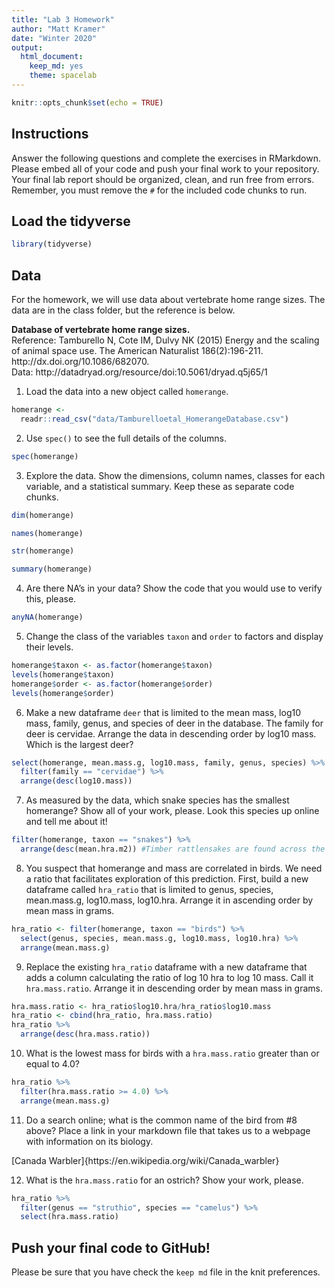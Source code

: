 ```yaml
---
title: "Lab 3 Homework"
author: "Matt Kramer"
date: "Winter 2020"
output:
  html_document: 
    keep_md: yes
    theme: spacelab
---
```


```r
knitr::opts_chunk$set(echo = TRUE)
```

## Instructions
Answer the following questions and complete the exercises in RMarkdown. Please embed all of your code and push your final work to your repository. Your final lab report should be organized, clean, and run free from errors. Remember, you must remove the `#` for the included code chunks to run.  

## Load the tidyverse
```r
library(tidyverse)
```

## Data
For the homework, we will use data about vertebrate home range sizes. The data are in the class folder, but the reference is below.  

**Database of vertebrate home range sizes.**  
Reference: Tamburello N, Cote IM, Dulvy NK (2015) Energy and the scaling of animal space use. The American Naturalist 186(2):196-211. http://dx.doi.org/10.1086/682070.  
Data: http://datadryad.org/resource/doi:10.5061/dryad.q5j65/1  

1. Load the data into a new object called `homerange`.  
```r
homerange <-
  readr::read_csv("data/Tamburelloetal_HomerangeDatabase.csv")
```

2. Use `spec()` to see the full details of the columns.  
```r
spec(homerange)
```

3. Explore the data. Show the dimensions, column names, classes for each variable, and a statistical summary. Keep these as separate code chunks.  
```r
dim(homerange)
```
```r
names(homerange)
```
```r
str(homerange)
```
```r
summary(homerange)
```


4. Are there NA's in your data? Show the code that you would use to verify this, please.  
```r
anyNA(homerange)
```

5. Change the class of the variables `taxon` and `order` to factors and display their levels.  
```r
homerange$taxon <- as.factor(homerange$taxon)
levels(homerange$taxon)
homerange$order <- as.factor(homerange$order)
levels(homerange$order)
```

6. Make a new dataframe `deer` that is limited to the mean mass, log10 mass, family, genus, and species of deer in the database. The family for deer is cervidae. Arrange the data in descending order by log10 mass. Which is the largest deer?  
```r
select(homerange, mean.mass.g, log10.mass, family, genus, species) %>% 
  filter(family == "cervidae") %>% 
  arrange(desc(log10.mass))
```

7. As measured by the data, which snake species has the smallest homerange? Show all of your work, please. Look this species up online and tell me about it!  
```r
filter(homerange, taxon == "snakes") %>% 
  arrange(desc(mean.hra.m2)) #Timber rattlensakes are found across the Eastern half of the US. They mostly feed on small mammals
```


8. You suspect that homerange and mass are correlated in birds. We need a ratio that facilitates exploration of this prediction. First, build a new dataframe called `hra_ratio` that is limited to genus, species, mean.mass.g, log10.mass, log10.hra. Arrange it in ascending order by mean mass in grams.  
```r
hra_ratio <- filter(homerange, taxon == "birds") %>% 
  select(genus, species, mean.mass.g, log10.mass, log10.hra) %>% 
  arrange(mean.mass.g)
```


9. Replace the existing `hra_ratio` dataframe with a new dataframe that adds a column calculating the ratio of log 10 hra to log 10 mass. Call it `hra.mass.ratio`. Arrange it in descending order by mean mass in grams.  
```r
hra.mass.ratio <- hra_ratio$log10.hra/hra_ratio$log10.mass
hra_ratio <- cbind(hra_ratio, hra.mass.ratio)
hra_ratio %>% 
  arrange(desc(hra.mass.ratio))
```


10. What is the lowest mass for birds with a `hra.mass.ratio` greater than or equal to 4.0?
```r
hra_ratio %>% 
  filter(hra.mass.ratio >= 4.0) %>% 
  arrange(mean.mass.g)
```


11. Do a search online; what is the common name of the bird from #8 above? Place a link in your markdown file that takes us to a webpage with information on its biology.  

[Canada Warbler]{https://en.wikipedia.org/wiki/Canada_warbler}


12. What is the `hra.mass.ratio` for an ostrich? Show your work, please.  
```r
hra_ratio %>% 
  filter(genus == "struthio", species == "camelus") %>% 
  select(hra.mass.ratio)
```

## Push your final code to GitHub!
Please be sure that you have check the `keep md` file in the knit preferences.  